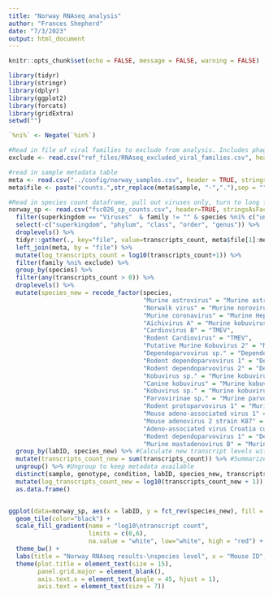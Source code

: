 ```yaml
---
title: "Norway RNAseq analysis"
author: "Frances Shepherd"
date: "7/3/2023"
output: html_document
---
```


```r
knitr::opts_chunk$set(echo = FALSE, message = FALSE, warning = FALSE)
```

```r
library(tidyr)
library(stringr)
library(dplyr)
library(ggplot2)
library(forcats)
library(gridExtra)
setwd("")

`%ni%` <- Negate(`%in%`)

#Read in file of viral families to exclude from analysis. Includes phages, insect/plant infecting viruses, or probable contaminants (like flu)
exclude <- read.csv("ref_files/RNAseq_excluded_viral_families.csv", header=FALSE)[,1]

#read in sample metadata table
meta <- read.csv("../config/norway_samples.csv", header = TRUE, stringsAsFactors = TRUE)
meta$file <- paste("counts.",str_replace(meta$sample, "-","."),sep = "")

#Read in species count dataframe, pull out viruses only, turn to long format
norway_sp <- read.csv("fsc026_sp_counts.csv", header=TRUE, stringsAsFactors = TRUE) %>%
  filter(superkingdom == "Viruses"  & family != "" & species %ni% c("uncultured human fecal virus", "Human gammaherpesvirus 4")) %>%
  select(-c("superkingdom", "phylum", "class", "order", "genus")) %>%
  droplevels() %>%
  tidyr::gather(., key="file", value=transcripts_count, meta$file[1]:meta$file[length(meta$file)]) %>%
  left_join(meta, by = "file") %>%
  mutate(log_transcripts_count = log10(transcripts_count+1)) %>%
  filter(family %ni% exclude) %>%
  group_by(species) %>%
  filter(any(transcripts_count > 0)) %>%
  droplevels() %>%
  mutate(species_new = recode_factor(species, 
                                     "Murine astrovirus" = "Murine astrovirus 1",
                                     "Norwalk virus" = "Murine norovirus",
                                     "Murine coronavirus" = "Murine Hepatitis Virus",
                                     "Aichivirus A" = "Murine kobuvirus 1",
                                     "Cardiovirus B" = "TMEV",
                                     "Rodent Cardiovirus" = "TMEV",
                                     "Putative Murine Kobuvirus 2" = "Murine kobuvirus 2",
                                     "Dependoparvovirus sp." = "Dependoparvovirus sp.",
                                     "Rodent dependoparvovirus 1" = "Dependoparvovirus sp.",
                                     "Rodent dependoparvovirus 2" = "Dependoparvovirus sp.",
                                     "Kobuvirus sp." = "Murine kobuvirus 1",
                                     "Canine kobuvirus" = "Murine kobuvirus 1",
                                     "Kobuvirus sp." = "Murine kobuvirus 1",
                                     "Parvovirinae sp." = "Murine parvovirus",
                                     "Rodent protoparvovirus 1" = "Murine parvovirus",
                                     "Mouse adeno-associated virus 1" = "Dependoparvovirus sp.",
                                     "Mouse adenovirus 2 strain K87" = "Murine adenovirus 2",
                                     "Adeno-associated virus Croatia cul1_12" = "Dependoparvovirus sp.",
                                     "Rodent dependoparvovirus 1" = "Dependoparvovirus sp.",
                                     "Murine mastadenovirus B" = "Murine adenovirus 2")) %>% #Rename some of the viral species to be consistent
  group_by(labID, species_new) %>% #Calculate new transcript levels within the "standardized" species names
  mutate(transcripts_count_new = sum(transcripts_count)) %>% #Summarize the transcripts at the level of the new spp name
  ungroup() %>% #Ungroup to keep metadata available
  distinct(sample, genotype, condition, labID, species_new, transcripts_count_new) %>% #Drop duplicate species_new rows
  mutate(log_transcripts_count_new = log10(transcripts_count_new + 1)) %>%
  as.data.frame()


ggplot(data=norway_sp, aes(x = labID, y = fct_rev(species_new), fill = log_transcripts_count_new))+
  geom_tile(color="black") +
  scale_fill_gradient(name = "log10\ntranscript count",
                      limits = c(0,6),
                      na.value = "white", low="white", high = "red") + 
  theme_bw() +
  labs(title = "Norway RNAseq results-\nspecies level", x = "Mouse ID", y = "Virus species") +
  theme(plot.title = element_text(size = 15),
        panel.grid.major = element_blank(),
        axis.text.x = element_text(angle = 45, hjust = 1),
        axis.text = element_text(size = 7)) 
```